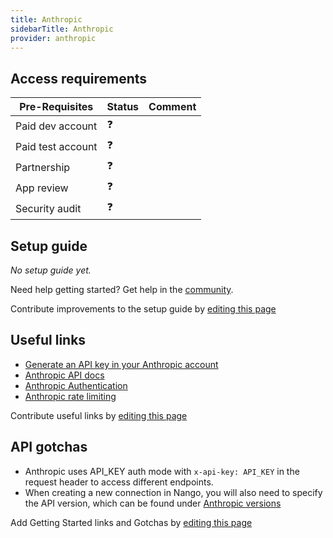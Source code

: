 ```yaml
---
title: Anthropic
sidebarTitle: Anthropic
provider: anthropic
---
```



<Overview />
<PreBuiltTooling provider={providers[pageMetadata.provider]} />
<PreBuiltUseCases />

## Access requirements
| Pre-Requisites | Status | Comment|
| - | - | - |
| Paid dev account | ❓ |  |
| Paid test account | ❓ |  |
| Partnership | ❓ | |
| App review | ❓ |  |
| Security audit | ❓ | |


## Setup guide

_No setup guide yet._

<Tip>Need help getting started? Get help in the [community](https://nango.dev/slack).</Tip>

<Note>Contribute improvements to the setup guide by [editing this page](https://github.com/nangohq/nango/tree/master/docs-v2/integrations/all/insightly.mdx)</Note>


## Useful links

-   [Generate an API key in your Anthropic account](https://console.anthropic.com/account/keys)
-   [Anthropic API docs](https://docs.anthropic.com/en/api/getting-started)
-   [Anthropic Authentication](https://docs.anthropic.com/en/api/getting-started#authentication)
-   [Anthropic rate limiting](https://docs.anthropic.com/en/api/rate-limits)

<Note>Contribute useful links by [editing this page](https://github.com/nangohq/nango/tree/master/docs-v2/integrations/all/insightly.mdx)</Note>

## API gotchas

- Anthropic uses API_KEY auth mode with `x-api-key: API_KEY` in the request header to access different endpoints.
- When creating a new connection in Nango, you will also need to specify the API version, which can be found under [Anthropic versions](https://docs.anthropic.com/en/api/versioning)

<Note>Add Getting Started links and Gotchas by [editing this page](https://github.com/nangohq/nango/tree/master/docs-v2/integrations/all/anthropic.mdx)</Note>